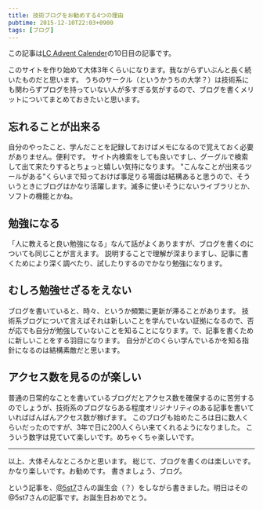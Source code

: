 ```yaml
---
title: 技術ブログをお勧めする4つの理由
pubtime: 2015-12-10T22:03+0900
tags: [ブログ]
---
```


この記事は[LC Advent Calender](http://www.adventar.org/calendars/825)の10日目の記事です。

このサイトを作り始めて大体3年くらいになります。我ながらずいぶんと長く続いたものだと思います。
うちのサークル（というかうちの大学？）は技術系にも関わらずブログを持っていない人が多すぎる気がするので、ブログを書くメリットについてまとめておきたいと思います。

## 忘れることが出来る
自分のやったこと、学んだことを記録しておけばメモになるので覚えておく必要がありません。便利です。
サイト内検索をしても良いですし、グーグルで検索して出て来たりするとちょっと嬉しい気持になります。
"こんなことが出来るツールがある"くらいまで知っておけば事足りる場面は結構あると思うので、そういうときにブログはかなり活躍します。滅多に使いそうにないライブラリとか、ソフトの機能とかね。

## 勉強になる
「人に教えると良い勉強になる」なんて話がよくありますが、ブログを書くのについても同じことが言えます。
説明することで理解が深まりますし、記事に書くためにより深く調べたり、試したりするのでかなり勉強になります。

## むしろ勉強せざるをえない
ブログを書いていると、時々、というか頻繁に更新が滞ることがあります。
技術系ブログについて言えばそれは新しいことを学んでいない証拠になるので、否が応でも自分が勉強していないことを知ることになります。で、記事を書くために新しいことをする羽目になります。
自分がどのくらい学んでいるかを知る指針になるのは結構素敵だと思います。

## アクセス数を見るのが楽しい
普通の日常的なことを書いているブログだとアクセス数を確保するのに苦労するのでしょうが、技術系のブログならある程度オリジナリティのある記事を書いていればばんばんアクセス数が稼げます。
このブログも始めたころは日に数人くらいだったのですが、3年で日に200人くらい来てくれるようになりました。
こういう数字は見ていて楽しいです。めちゃくちゃ楽しいです。

---

以上、大体そんなところかと思います。
総じて、ブログを書くのは楽しいです。かなり楽しいです。お勧めです。
書きましょう、ブログ。

という記事を、[@5st7](https://twitter.com/5st7)さんの誕生会（？）をしながら書きました。明日はその@5st7さんの記事です。お誕生日おめでとう。
